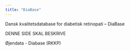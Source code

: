 ```yaml
---
title: "DiaBase"
---
```

Dansk kvalitetsdatabase for diabetisk retinopati – DiaBase

DENNE SIDE SKAL BESKRIVE 

Øjendata 
- Diabase (RKKP)


